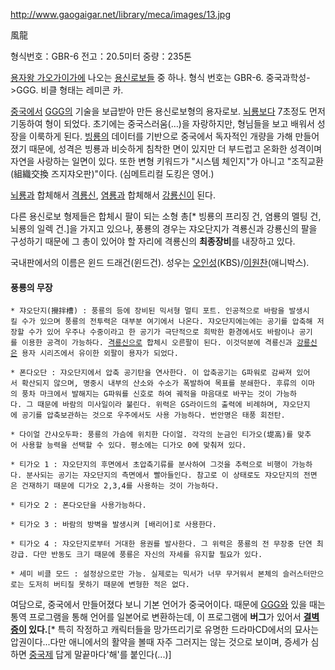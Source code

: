 http://www.gaogaigar.net/library/meca/images/13.jpg

風龍

형식번호：GBR-6 
전고：20.5미터 
중량：235톤
 
[[용자왕 가오가이가]]에 나오는 [[용신로보]]들 중 하나. 형식 번호는 GBR-6. 중국과학성->GGG. 비클 형태는 레미콘 카.

[[중국]]에서 [[GGG]]의 기술을 보급받아 만든 용신로보형의 용자로보. [[뇌룡]]보다 7초정도 먼저 기동하여 형이 되었다. 초기에는 중국스러움(…)을 자랑하지만, 형님들을 보고 배워서 성장을 이룩하게 된다. [[빙룡]]의 데이터를 기반으로 중국에서 독자적인 개량을 가해 만들어졌기 때문에, 성격은 빙룡과 비슷하게 침착한 면이 있지만 더 부드럽고 온화한 성격이며 자연을 사랑하는 일면이 있다. 또한 변형 키워드가 "시스템 체인지"가 아니고 "조직교환(組織交換 즈지쟈오판)"이다. (심메트리컬 도킹은 영어.)

[[뇌룡]]과 합체해서 [[격룡신]], [[염룡]]과 합체해서 [[강룡신]]이 된다.

다른 용신로보 형제들은 합체시 팔이 되는 소형 총[* 빙룡의 프리징 건, 염룡의 멜팅 건, 뇌룡의 일렉 건.]을 가지고 있으나, 풍룡의 경우는 쟈오단지가 격룡신과 강룡신의 팔을 구성하기 때문에 그 총이 있어야 할 자리에 격룡신의 '''최종장비'''를 내장하고 있다.

국내판에서의 이름은 윈드 드래건(윈드건). 성우는 [[오인성]](KBS)/[[이원찬]](애니박스).

==== 풍룡의 무장 ====
 * 쟈오단지(攪拌槽) : 풍룡의 등에 장비된 믹서형 멀티 포트. 인공적으로 바람을 발생시킬 수가 있으며 풍룡의 전투력은 대부분 여기에서 나온다. 쟈오단지에는에는 공기를 압축해 저장할 수가 있어 우주나 수중이라고 한 공기가 극단적으로 희박한 환경에서도 바람이나 공기를 이용한 공격이 가능하다. [[격룡신]]으로 합체시 오른팔이 된다. 이것덕분에 격룡신과 [[강룡신]]은 용자 시리즈에서 유이한 외팔이 용자가 되었다. 

 * 폰다오단 : 쟈오단지에서 압축 공기탄을 연사한다. 이 압축공기는 G파워로 감싸져 있어서 확산되지 않으며, 명중시 내부의 산소와 수소가 폭발하여 목표를 분쇄한다. 후류의 이마의 풍차 마크에서 발해지는 G파워를 신호로 하여 궤적을 마음대로 바꾸는 것이 가능하다. 그 때문에 바람의 미사일이라 불린다. 위력은 GS라이드의 출력에 비례하며, 쟈오단지에 공기를 압축보관하는 것으로 우주에서도 사용 가능하다. 번안명은 태풍 회전탄.

 * 다이얼 간샤오두파: 풍룡의 가슴에 위치한 다이얼. 각각의 눈금인 티가오(堤高)를 맞추어 사용할 능력을 선택할 수 있다. 평소에는 디가오 0에 맞춰져 있다.

 * 티가오 1 : 쟈오단지의 후면에서 초압축기류를 분사하여 그것을 추력으로 비행이 가능하다. 분사되는 공기는 쟈오단지의 측면에서 빨아들인다. 참고로 이 상태로도 쟈오단지의 전면은 건재하기 때문에 디가오 2,3,4를 사용하는 것이 가능하다.

 * 티가오 2 : 폰다오단을 사용가능하다.

 * 티가오 3 : 바람의 방벽을 발생시켜 [배리어]로 사용한다.

 * 티가오 4 : 쟈오단지로부터 거대한 용권를 발사한다. 그 위력은 풍룡의 전 무장중 단연 최강급. 다만 반동도 크기 때문에 풍룡은 자신의 자세를 유지할 필요가 있다.

 * 세미 비클 모드 : 설정상으로만 가능. 실제로는 믹서가 너무 무거워서 본체의 슬러스터만으로는 도저히 버티질 못하기 때문에 변형한 적은 없다.


여담으로, 중국에서 만들어졌다 보니 기본 언어가 중국어이다. 때문에 [[GGG]]와 있을 때는 통역 프로그램을 통해 언어를 일본어로 변환하는데, 이 프로그램에 '''버그'''가 있어서 '''[[결벽증]]이 있다.'''[* 특히 작정하고 캐릭터들을 망가뜨리기로 유명한 드라마CD에서의 묘사는 압권이다...다만 애니에서의 활약을 볼때 자주 그러지는 않는 것으로 보이며, 증세가 심하면 [[중국제]] 답게 말끝마다'해'를 붙인다(...)]
